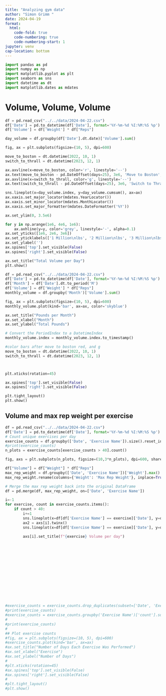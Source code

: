 ```yaml
---
title: "Analyzing gym data"
author: "Simon Grimm "
date: 2024-04-19
format:
  html:
    code-fold: true
    code-numbering: true
    code-numbering-start: 1
jupyter: venv
cap-location: bottom
---
```


```python
import pandas as pd
import numpy as np
import matplotlib.pyplot as plt
import seaborn as sns
import datetime as dt
import matplotlib.dates as mdates
```



# Volume, Volume, Volume

```python
df = pd.read_csv("../../data/2024-04-22.csv")
df['Date'] = pd.to_datetime(df['Date'], format='%Y-%m-%d %I:%M:%S %p')
df['Volume'] = df['Weight'] * df["Reps"]

day_volume = df.groupby(df['Date'].dt.date)['Volume'].sum()

fig, ax = plt.subplots(figsize=(10, 5), dpi=600)

move_to_boston = dt.datetime(2022, 10, 1)
switch_to_thrall = dt.datetime(2023, 12, 1)

ax.axvline(x=move_to_boston, color='r', linestyle='--')
ax.text(move_to_boston - pd.DateOffset(days=25), 3e6, 'Move to Boston', ha='right', va='bottom')
ax.axvline(x=switch_to_thrall, color='g', linestyle='--')
ax.text(switch_to_thrall - pd.DateOffset(days=25), 3e6, 'Switch to Thrall Routine', ha='right', va='bottom')

sns.lineplot(x=day_volume.index, y=day_volume.cumsum(), ax=ax)
ax.xaxis.set_major_locator(mdates.YearLocator())
ax.xaxis.set_minor_locator(mdates.MonthLocator())
ax.xaxis.set_major_formatter(mdates.DateFormatter('%Y'))

ax.set_ylim(0, 3.5e6)

for y in np.arange(1e6, 4e6, 1e6):
    ax.axhline(y=y, color='grey', linestyle='-', alpha=0.1)
ax.set_yticks([1e6, 2e6, 3e6])
ax.set_yticklabels(['1 Million\nlbs', '2 Million\nlbs', '3 Million\nlbs'])
ax.set_ylabel('')
ax.spines['top'].set_visible(False)
ax.spines['right'].set_visible(False)

ax.set_title("Total Volume per Day")
plt.show()
```



```python
df = pd.read_csv("../../data/2024-04-22.csv")
df['Date'] = pd.to_datetime(df['Date'], format='%Y-%m-%d %I:%M:%S %p')
df['Month'] = df['Date'].dt.to_period('M')
df['Volume'] = df['Weight'] * df["Reps"]
monthly_volume = df.groupby('Month')['Volume'].sum()

fig, ax = plt.subplots(figsize=(10, 5), dpi=600)
monthly_volume.plot(kind='bar', ax=ax, color='skyblue')

ax.set_title("Pounds per Month")
ax.set_xlabel("Month")
ax.set_ylabel("Total Pounds")

# Convert the PeriodIndex to a DatetimeIndex
monthly_volume.index = monthly_volume.index.to_timestamp()

#color bars after move to boston red, and g
move_to_boston = dt.datetime(2022, 10, 1)
switch_to_thrall = dt.datetime(2023, 12, 1)



plt.xticks(rotation=45)

ax.spines['top'].set_visible(False)
ax.spines['right'].set_visible(False)

plt.tight_layout()
plt.show()


```




## Volume and max rep weight per exercise


```python
df = pd.read_csv("../../data/2024-04-22.csv")
df['Date'] = pd.to_datetime(df['Date'], format='%Y-%m-%d %I:%M:%S %p')
# Count unique exercises per day
exercise_counts = df.groupby(['Date', 'Exercise Name']).size().reset_index(name='count')['Exercise Name'].value_counts()
#print(exercise_counts)
n_plots = exercise_counts[exercise_counts > 40].count()

fig, axs = plt.subplots(n_plots, figsize=(10,3*n_plots), dpi=600, sharex=True)

df["Volume"] = df["Weight"] * df["Reps"]
max_rep_weight = df.groupby(['Date', 'Exercise Name'])['Weight'].max().reset_index()
max_rep_weight.rename(columns={'Weight': 'Max Rep Weight'}, inplace=True)

# Merge the max rep weight back into the original DataFrame
df = pd.merge(df, max_rep_weight, on=['Date', 'Exercise Name'])

i=-1
for exercise, count in exercise_counts.items():
    if count > 40:
        i+=1
        sns.lineplot(x=df[df['Exercise Name'] == exercise]['Date'], y=df[df['Exercise Name'] == exercise]['Volume'], ax=axs[i], errorbar=None, markers=True, marker='o', alpha=0.5)
        ax2 = axs[i].twinx()
        sns.lineplot(x=df[df['Exercise Name'] == exercise]['Date'], y=df[df['Exercise Name'] == exercise]['Max Rep Weight'], ax=ax2, errorbar=None, markers=True, color='red', marker='o', alpha=0.5)

        axs[i].set_title(f"{exercise} Volume per day")















#exercise_counts = exercise_counts.drop_duplicates(subset=['Date', 'Exercise Name'])
#print(exercise_counts)
#exercise_counts = exercise_counts.groupby('Exercise Name')['count'].sum()
#
#print(exercise_counts)
#
## Plot exercise counts
#fig, ax = plt.subplots(figsize=(10, 5), dpi=600)
#exercise_counts.plot(kind='bar', ax=ax)
#ax.set_title("Number of Days Each Exercise Was Performed")
#ax.set_xlabel("Exercise")
#ax.set_ylabel("Number of Days")
#
#plt.xticks(rotation=45)
#ax.spines['top'].set_visible(False)
#ax.spines['right'].set_visible(False)
#
#plt.tight_layout()
#plt.show()



```
